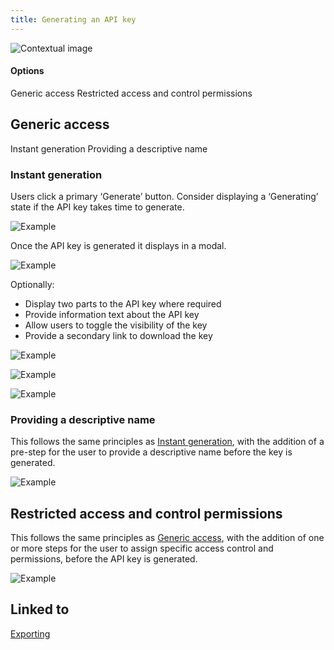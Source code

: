 ```yaml
---
title: Generating an API key
---
```


<Row>
  <Column colLg={8}>

![Contextual image](images/1.png)

  </Column>
</Row>

#### Options

<AnchorLinks>
  <AnchorLink>Generic access</AnchorLink>
  <AnchorLink>Restricted access and control permissions</AnchorLink>
</AnchorLinks>

## Generic access

<AnchorLinks small>
  <AnchorLink>Instant generation</AnchorLink>
  <AnchorLink>Providing a descriptive name</AnchorLink>
</AnchorLinks>

### Instant generation

Users click a primary ‘Generate’ button. Consider displaying a ‘Generating’ state if the API key takes time to generate.

<Row>
  <Column colLg={8}>

![Example](images/2.png)

  </Column>
</Row>

Once the API key is generated it displays in a modal.

<Row>
  <Column colLg={8}>

![Example](images/3.png)

  </Column>
</Row>

Optionally:
* Display two parts to the API key where required
* Provide information text about the API key
* Allow users to toggle the visibility of the key
* Provide a secondary link to download the key


<Row>
  <Column colLg={8}>

![Example](images/4.png)

  </Column>
</Row>
<Row>
  <Column colLg={8}>

![Example](images/5.png)

  </Column>
</Row>
<Row>
  <Column colLg={8}>

![Example](images/6.png)

  </Column>
</Row>

### Providing a descriptive name

This follows the same principles as [Instant generation](#instant-generation),
with the addition of a pre-step for the user to provide a descriptive name
before the key is generated.

<Row>
  <Column colLg={8}>

![Example](images/7.png)

  </Column>
</Row>

## Restricted access and control permissions

This follows the same principles as [Generic access](#generic-access),
with the addition of one or more steps for the user to assign specific access
control and permissions, before the API key is generated.

<Row>
  <Column colLg={8}>

![Example](images/8.png)

  </Column>
</Row>

## Linked to

[Exporting](../exporting)
